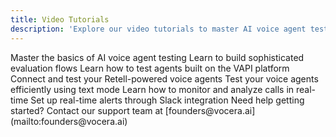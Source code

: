 ---
title: Video Tutorials
description: 'Explore our video tutorials to master AI voice agent testing and integration with Vocera.'
---
<CardGroup cols={2}>
  <Card
    title="Getting Started Guide"
    icon="play"
    href="https://www.tella.tv/video/beginners-guide-to-testing-ai-voice-agents-al7v"
  >
    Master the basics of AI voice agent testing
  </Card>
  <Card
    title="Advanced Testing Techniques"
    icon="graduation-cap"
    href="https://www.tella.tv/video/advanced-voice-agent-testing-building-evals-2rnz"
  >
    Learn to build sophisticated evaluation flows
  </Card>
  <Card
    title="VAPI Integration Guide"
    icon="plug"
    href="https://www.tella.tv/video/testing-agents-built-on-vapi-apwk"
  >
    Learn how to test agents built on the VAPI platform
  </Card>
  <Card
    title="Retell Integration Setup"
    icon="link"
    href="https://www.tella.tv/video/retell-integration-2al4"
  >
    Connect and test your Retell-powered voice agents
  </Card>
  <Card
    title="Text Mode Testing"
    icon="message"
    href="https://www.tella.tv/video/testing-voice-agents-via-text-mode-1-44un"
  >
    Test your voice agents efficiently using text mode
  </Card>
  <Card
    title="Call Monitoring"
    icon="phone"
    href="https://www.tella.tv/video/observing-call-via-vocera-abd6"
  >
    Learn how to monitor and analyze calls in real-time
  </Card>
  <Card
    title="Slack Integration"
    icon="slack"
    href="https://www.tella.tv/video/integrate-slack-for-alerts-346a"
  >
    Set up real-time alerts through Slack integration
  </Card>
</CardGroup>


<Note>
  Need help getting started? Contact our support team at [founders@vocera.ai](mailto:founders@vocera.ai)
</Note>
